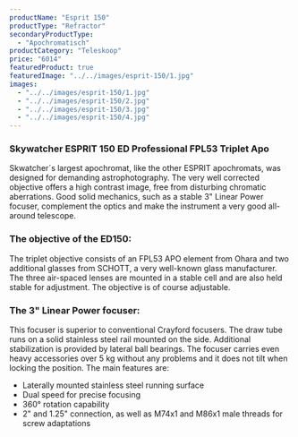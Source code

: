 ```yaml
---
productName: "Esprit 150"
productType: "Refractor"
secondaryProductType:
  - "Apochromatisch"
productCategory: "Teleskoop"
price: "6014"
featuredProduct: true
featuredImage: "../../images/esprit-150/1.jpg"
images:
  - "../../images/esprit-150/1.jpg"
  - "../../images/esprit-150/2.jpg"
  - "../../images/esprit-150/3.jpg"
  - "../../images/esprit-150/4.jpg"
---
```


### Skywatcher ESPRIT 150 ED Professional FPL53 Triplet Apo

Skwatcher´s largest apochromat, like the other ESPRIT apochromats, was designed for demanding astrophotography. The very well corrected objective offers a high contrast image, free from disturbing chromatic aberrations. Good solid mechanics, such as a stable 3" Linear Power focuser, complement the optics and make the instrument a very good all-around telescope.

### The objective of the ED150:

The triplet objective consists of an FPL53 APO element from Ohara and two additional glasses from SCHOTT, a very well-known glass manufacturer. The three air-spaced lenses are mounted in a stable cell and are also held stable for adjustment. The objective is of course adjustable.

### The 3" Linear Power focuser:

This focuser is superior to conventional Crayford focusers. The draw tube runs on a solid stainless steel rail mounted on the side. Additional stabilization is provided by lateral ball bearings. The focuser carries even heavy accessories over 5 kg without any problems and it does not tilt when locking the position. The main features are:

- Laterally mounted stainless steel running surface
- Dual speed for precise focusing
- 360° rotation capability
- 2" and 1.25" connection, as well as M74x1 and M86x1 male threads for screw adaptations
